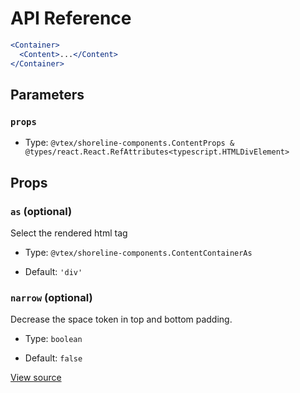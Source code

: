 # API Reference

```jsx
<Container>
  <Content>...</Content>
</Container>
```

## Parameters

### `props`

- Type: `@vtex/shoreline-components.ContentProps & @types/react.React.RefAttributes<typescript.HTMLDivElement>`

## Props

### `as` (optional)

Select the rendered html tag

- Type: `@vtex/shoreline-components.ContentContainerAs`

- Default: `'div'`

### `narrow` (optional)

Decrease the space token in top and bottom padding.

- Type: `boolean`

- Default: `false`

[View source](https://github.com/vtex/shoreline/blob/4b310ee4d/packages/components/src/content/content.tsx#L14)
